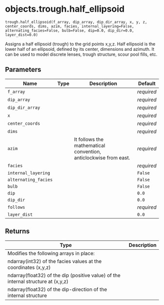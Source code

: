 # objects.trough.half_ellipsoid { #objects.trough.half_ellipsoid }

`trough.half_ellipsoid(f_array, dip_array, dip_dir_array, x, y, z, center_coords, dims, azim, facies, internal_layering=False, alternating_facies=False, bulb=False, dip=0.0, dip_dir=0.0, layer_dist=0.0)`

Assigns a half ellipsoid (trough) to the grid points x,y,z.
Half ellipsoid is the lower half of an ellipsoid, defined by its center, dimensions and azimuth.
It can be used to model discrete lenses, trough structure, scour pool fills, etc.

## Parameters

| Name                 | Type   | Description                                                      | Default    |
|----------------------|--------|------------------------------------------------------------------|------------|
| `f_array`            |        |                                                                  | _required_ |
| `dip_array`          |        |                                                                  | _required_ |
| `dip_dir_array`      |        |                                                                  | _required_ |
| `x`                  |        |                                                                  | _required_ |
| `center_coords`      |        |                                                                  | _required_ |
| `dims`               |        |                                                                  | _required_ |
| `azim`               |        | It follows the mathematical convention, anticlockwise from east. | _required_ |
| `facies`             |        |                                                                  | _required_ |
| `internal_layering`  |        |                                                                  | `False`    |
| `alternating_facies` |        |                                                                  | `False`    |
| `bulb`               |        |                                                                  | `False`    |
| `dip`                |        |                                                                  | `0.0`      |
| `dip_dir`            |        |                                                                  | `0.0`      |
| `follows`            |        |                                                                  | _required_ |
| `layer_dist`         |        |                                                                  | `0.0`      |

## Returns

| Type                                                                              | Description   |
|-----------------------------------------------------------------------------------|---------------|
| Modifies the following arrays in place:                                           |               |
| ndarray(int32) of the facies values at the coordinates (x,y,z)                    |               |
| ndarray(float32) of the dip (positive value) of the internal structure at (x,y,z) |               |
| ndarray(float32) of the dip-direction of the internal structure                   |               |